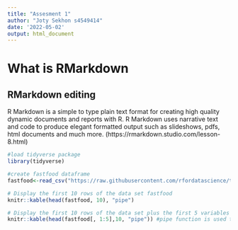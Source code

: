 ```yaml
---
title: "Assesment 1"
author: "Joty Sekhon s4549414"
date: '2022-05-02'
output: html_document
---
```


# What is RMarkdown
## RMarkdown **editing** 
R Markdown is a simple to type plain text format for creating high quality dynamic documents and reports with R. R Markdown uses narrative text and code to produce elegant formatted output such as slideshows, pdfs, html documents and much more. (https://rmarkdown.studio.com/lesson-8.html)

``` r
#load tidyverse package
library(tidyverse)

#create fastfood dataframe
fastfood<-read_csv("https://raw.githubusercontent.com/rfordatascience/tidytuesday/master/data/2018/2018-09-04/fastfood_calories.csv")
``` 

``` r
# Display the first 10 rows of the data set fastfood
knitr::kable(head(fastfood, 10), "pipe")
```      

``` r
# Display the first 10 rows of the data set plus the first 5 variables
knitr::kable(head(fastfood[, 1:5],10, "pipe")) #pipe function is used to format the table
```   
